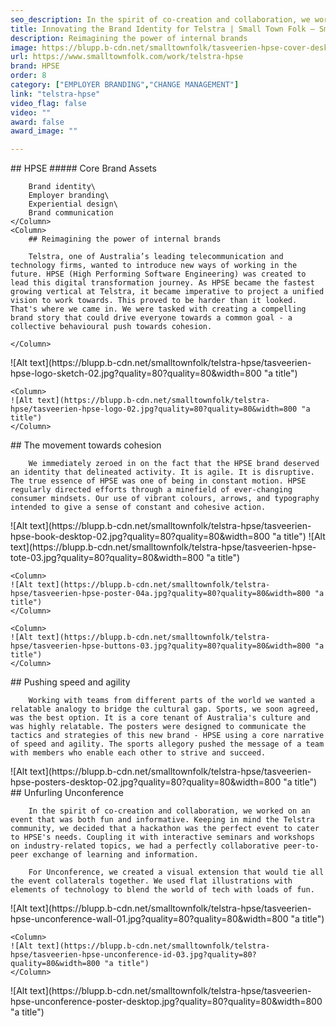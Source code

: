 ```yaml
---
seo_description: In the spirit of co-creation and collaboration, we worked on an event that was both fun and informative. Keeping in mind the Telstra community, we decided to have a hackathon coupled with interactive seminars and workshops.
title: Innovating the Brand Identity for Telstra | Small Town Folk — Small Town Folk
description: Reimagining the power of internal brands  
image: https://blupp.b-cdn.net/smalltownfolk/tasveerien-hpse-cover-desktop-07.jpg?quality=80
url: https://www.smalltownfolk.com/work/telstra-hpse
brand: HPSE   
order: 8
category: ["EMPLOYER BRANDING","CHANGE MANAGEMENT"]
link: "telstra-hpse"
video_flag: false
video: ""
award: false
award_image: ""

---
```


<Column2>
    <Column>
        ## HPSE
        ##### Core Brand Assets

        Brand identity\
        Employer branding\
        Experiential design\
        Brand communication
    </Column>
    <Column>
        ## Reimagining the power of internal brands 
        
        Telstra, one of Australia’s leading telecommunication and technology firms, wanted to introduce new ways of working in the future. HPSE (High Performing Software Engineering) was created to lead this digital transformation journey. As HPSE became the fastest growing vertical at Telstra, it became imperative to project a unified vision to work towards. This proved to be harder than it looked. That's where we came in. We were tasked with creating a compelling brand story that could drive everyone towards a common goal - a collective behavioural push towards cohesion. 

    </Column>
</Column2>

<Column2>
    <Column>
    ![Alt text](https://blupp.b-cdn.net/smalltownfolk/telstra-hpse/tasveerien-hpse-logo-sketch-02.jpg?quality=80?quality=80&width=800 "a title")
    </Column>

    <Column>
    ![Alt text](https://blupp.b-cdn.net/smalltownfolk/telstra-hpse/tasveerien-hpse-logo-02.jpg?quality=80?quality=80&width=800 "a title")
    </Column>
</Column2>

<Column>
        ## The movement towards cohesion
        
        We immediately zeroed in on the fact that the HPSE brand deserved an identity that delineated activity. It is agile. It is disruptive. The true essence of HPSE was one of being in constant motion. HPSE regularly directed efforts through a minefield of ever-changing consumer mindsets. Our use of vibrant colours, arrows, and typography intended to give a sense of constant and cohesive action.  
</Column>

<Column>
    ![Alt text](https://blupp.b-cdn.net/smalltownfolk/telstra-hpse/tasveerien-hpse-book-desktop-02.jpg?quality=80?quality=80&width=800 "a title")
    </Column>

<Column3>
    <Column>
    ![Alt text](https://blupp.b-cdn.net/smalltownfolk/telstra-hpse/tasveerien-hpse-tote-03.jpg?quality=80?quality=80&width=800 "a title")
    </Column>

    <Column>
    ![Alt text](https://blupp.b-cdn.net/smalltownfolk/telstra-hpse/tasveerien-hpse-poster-04a.jpg?quality=80?quality=80&width=800 "a title")
    </Column>

    <Column>
    ![Alt text](https://blupp.b-cdn.net/smalltownfolk/telstra-hpse/tasveerien-hpse-buttons-03.jpg?quality=80?quality=80&width=800 "a title")
    </Column>
</Column3>

<Column>
        ## Pushing speed and agility
        
        Working with teams from different parts of the world we wanted a relatable analogy to bridge the cultural gap. Sports, we soon agreed, was the best option. It is a core tenant of Australia's culture and was highly relatable. The posters were designed to communicate the tactics and strategies of this new brand - HPSE using a core narrative of speed and agility. The sports allegory pushed the message of a team with members who enable each other to strive and succeed. 
</Column>

<Column>
    ![Alt text](https://blupp.b-cdn.net/smalltownfolk/telstra-hpse/tasveerien-hpse-posters-desktop-02.jpg?quality=80?quality=80&width=800 "a title")
</Column>

<Column>
        ## Unfurling Unconference
        
        In the spirit of co-creation and collaboration, we worked on an event that was both fun and informative. Keeping in mind the Telstra community, we decided that a hackathon was the perfect event to cater to HPSE's needs. Coupling it with interactive seminars and workshops on industry-related topics, we had a perfectly collaborative peer-to-peer exchange of learning and information. 

        For Unconference, we created a visual extension that would tie all the event collaterals together. We used flat illustrations with elements of technology to blend the world of tech with loads of fun.
</Column>

<Column2>
    <Column>
    ![Alt text](https://blupp.b-cdn.net/smalltownfolk/telstra-hpse/tasveerien-hpse-unconference-wall-01.jpg?quality=80?quality=80&width=800 "a title")
    </Column>

    <Column>
    ![Alt text](https://blupp.b-cdn.net/smalltownfolk/telstra-hpse/tasveerien-hpse-unconference-id-03.jpg?quality=80?quality=80&width=800 "a title")
    </Column>
</Column2>

<Column>
    ![Alt text](https://blupp.b-cdn.net/smalltownfolk/telstra-hpse/tasveerien-hpse-unconference-poster-desktop.jpg?quality=80?quality=80&width=800 "a title")
</Column>
